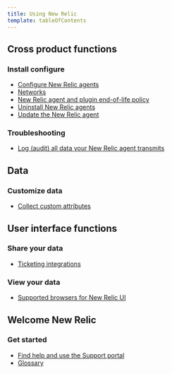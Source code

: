 ```yaml
---
title: Using New Relic
template: tableOfContents
---
```


## Cross product functions

### Install configure

* [Configure New Relic agents](/docs/using-new-relic/cross-product-functions/install-configure/configure-agent)
* [Networks](/docs/using-new-relic/cross-product-functions/install-configure/networks)
* [New Relic agent and plugin end-of-life policy](/docs/using-new-relic/cross-product-functions/install-configure/new-relic-agent-plugin-end-life-policy)
* [Uninstall New Relic agents](/docs/using-new-relic/cross-product-functions/install-configure/uninstall-agent)
* [Update the New Relic agent](/docs/using-new-relic/cross-product-functions/install-configure/update-new-relic-agent)

### Troubleshooting

* [Log (audit) all data your New Relic agent transmits](/docs/using-new-relic/cross-product-functions/troubleshooting/log-audit-all-data-your-new-relic-agent-transmits)

## Data

### Customize data

* [Collect custom attributes](/docs/using-new-relic/data/customize-data/collect-custom-attributes)

## User interface functions

### Share your data

* [Ticketing integrations](/docs/using-new-relic/user-interface-functions/share-your-data/ticketing-integrations)

### View your data

* [Supported browsers for New Relic UI](/docs/using-new-relic/user-interface-functions/view-your-data/supported-browsers-new-relics-ui)

## Welcome New Relic

### Get started

* [Find help and use the Support portal](/docs/using-new-relic/welcome-new-relic/get-started/find-help-use-support-portal)
* [Glossary](/docs/using-new-relic/welcome-new-relic/get-started/glossary)
